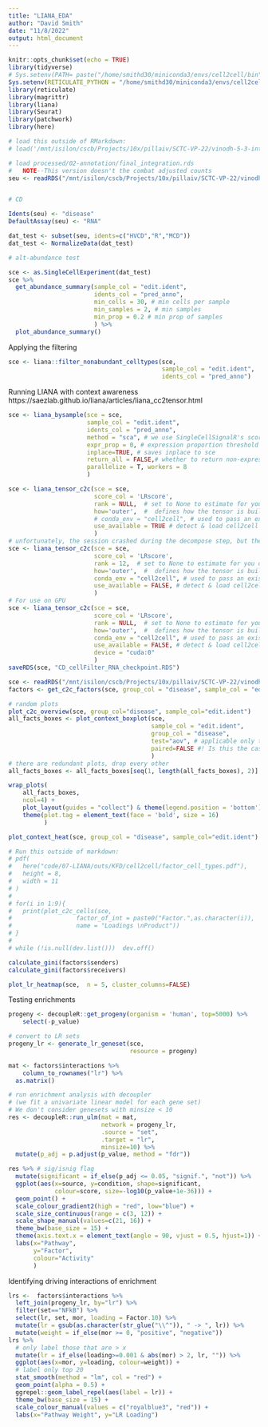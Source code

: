 ```yaml
---
title: "LIANA_EDA"
author: "David Smith"
date: "11/8/2022"
output: html_document
---
```


```r
knitr::opts_chunk$set(echo = TRUE)
library(tidyverse)
# Sys.setenv(PATH= paste("/home/smithd30/miniconda3/envs/cell2cell/bin",Sys.getenv()["PATH"],sep=":"))
Sys.setenv(RETICULATE_PYTHON = "/home/smithd30/miniconda3/envs/cell2cell/bin/python")
library(reticulate)
library(magrittr)
library(liana)
library(Seurat)
library(patchwork)
library(here)
```

```r
# load this outside of RMarkdown:
# load('/mnt/isilon/cscb/Projects/10x/pillaiv/SCTC-VP-22/vinodh-5-3-integration/processed/02-annotation/cellxgene_out_FILTERED_no4k_doublets.h5ad')

# load processed/02-annotation/final_integration.rds
#   NOTE--This version doesn't the combat adjusted counts
seu <- readRDS("/mnt/isilon/cscb/Projects/10x/pillaiv/SCTC-VP-22/vinodh-5-3-integration/processed/02-annotation/symphony_transfer_integrated_DGS_edited.RDS")



```

```r
# CD

Idents(seu) <- "disease"
DefaultAssay(seu) <- "RNA"

dat_test <- subset(seu, idents=c("HVCD","R","MCD"))
dat_test <- NormalizeData(dat_test)


```
```r
# alt-abundance test

sce <- as.SingleCellExperiment(dat_test)
sce %>%
  get_abundance_summary(sample_col = "edit.ident",
                        idents_col = "pred_anno", 
                        min_cells = 30, # min cells per sample
                        min_samples = 2, # min samples
                        min_prop = 0.2 # min prop of samples
                        ) %>%
  plot_abundance_summary()

```

Applying the filtering
```r
sce <- liana::filter_nonabundant_celltypes(sce,
                                           sample_col = "edit.ident",
                                           idents_col = "pred_anno")

```

Running LIANA with context awareness
https://saezlab.github.io/liana/articles/liana_cc2tensor.html

```r
sce <- liana_bysample(sce = sce,
                      sample_col = "edit.ident",
                      idents_col = "pred_anno",
                      method = "sca", # we use SingleCellSignalR's score alone
                      expr_prop = 0, # expression proportion threshold
                      inplace=TRUE, # saves inplace to sce
                      return_all = FALSE,# whether to return non-expressed interactions
                      parallelize = T, workers = 8
                      )
```

```r
sce <- liana_tensor_c2c(sce = sce,
                        score_col = 'LRscore',
                        rank = NULL,  # set to None to estimate for you data!
                        how='outer',  #  defines how the tensor is built
                        # conda_env = "cell2cell", # used to pass an existing conda env with cell2cell
                        use_available = TRUE # detect & load cell2cell if available
                        )
# unfortunately, the session crashed during the decompose step, but the factor selection finished with selecting 12 
sce <- liana_tensor_c2c(sce = sce,
                        score_col = 'LRscore',
                        rank = 12,  # set to None to estimate for you data!
                        how='outer',  #  defines how the tensor is built
                        conda_env = "cell2cell", # used to pass an existing conda env with cell2cell
                        use_available = FALSE, # detect & load cell2cell if available
                        )
# For use on GPU
sce <- liana_tensor_c2c(sce = sce,
                        score_col = 'LRscore',
                        rank = NULL,  # set to None to estimate for you data!
                        how='outer',  #  defines how the tensor is built
                        conda_env = "cell2cell", # used to pass an existing conda env with cell2cell
                        use_available = FALSE, # detect & load cell2cell if available
                        device = "cuda:0"
                        )
saveRDS(sce, "CD_cellFilter_RNA_checkpoint.RDS")
```

```r
sce <- readRDS("/mnt/isilon/cscb/Projects/10x/pillaiv/SCTC-VP-22/vinodh-5-3-integration/code/07-LIANA/CD_checkpoint.RDS")
factors <- get_c2c_factors(sce, group_col = "disease", sample_col = "edit.ident")

# random plots
plot_c2c_overview(sce, group_col="disease", sample_col="edit.ident")
all_facts_boxes <- plot_context_boxplot(sce,
                                        sample_col = "edit.ident",
                                        group_col = "disease",
                                        test="aov", # applicable only to two groups
                                        paired=FALSE #! Is this the case for your data?
                                        )
# there are redundant plots, drop every other
all_facts_boxes <- all_facts_boxes[seq(1, length(all_facts_boxes), 2)]

wrap_plots(
    all_facts_boxes,
    ncol=4) +
    plot_layout(guides = "collect") & theme(legend.position = 'bottom') +
    theme(plot.tag = element_text(face = 'bold', size = 16)
          )

plot_context_heat(sce, group_col = "disease", sample_col="edit.ident")

# Run this outside of markdown:
# pdf(
#   here("code/07-LIANA/outs/KFD/cell2cell/factor_cell_types.pdf"),
#   height = 8,
#   width = 11
# )
# 
# for(i in 1:9){
#   print(plot_c2c_cells(sce,
#                  factor_of_int = paste0("Factor.",as.character(i)),
#                  name = "Loadings \nProduct"))
# }
# 
# while (!is.null(dev.list()))  dev.off()

calculate_gini(factors$senders)
calculate_gini(factors$receivers)

plot_lr_heatmap(sce,  n = 5, cluster_columns=FALSE)
```

Testing enrichments
```r
progeny <- decoupleR::get_progeny(organism = 'human', top=5000) %>%
    select(-p_value)

# convert to LR sets
progeny_lr <- generate_lr_geneset(sce,
                                  resource = progeny)

mat <- factors$interactions %>%
    column_to_rownames("lr") %>%
  as.matrix()

# run enrichment analysis with decoupler
# (we fit a univariate linear model for each gene set)
# We don't consider genesets with minsize < 10
res <- decoupleR::run_ulm(mat = mat,
                          network = progeny_lr,
                          .source = "set",
                          .target = "lr",
                          minsize=10) %>%
  mutate(p_adj = p.adjust(p_value, method = "fdr"))

res %>% # sig/isnig flag
  mutate(significant = if_else(p_adj <= 0.05, "signif.", "not")) %>%
  ggplot(aes(x=source, y=condition, shape=significant,
             colour=score, size=-log10(p_value+1e-36))) +
  geom_point() +
  scale_colour_gradient2(high = "red", low="blue") +
  scale_size_continuous(range = c(3, 12)) +
  scale_shape_manual(values=c(21, 16)) +
  theme_bw(base_size = 15) +
  theme(axis.text.x = element_text(angle = 90, vjust = 0.5, hjust=1)) +
  labs(x="Pathway",
       y="Factor",
       colour="Activity"
       )
```
Identifying driving interactions of enrichment
```r
lrs <-  factors$interactions %>%
  left_join(progeny_lr, by="lr") %>%
  filter(set=="NFkB") %>%
  select(lr, set, mor, loading = Factor.10) %>%
  mutate(lr = gsub(as.character(str_glue("\\^")), " -> ", lr)) %>%
  mutate(weight = if_else(mor >= 0, "positive", "negative"))
lrs %>%
  # only label those that are > x
  mutate(lr = if_else(loading>=0.001 & abs(mor) > 2, lr, "")) %>%
  ggplot(aes(x=mor, y=loading, colour=weight)) +
  # label only top 20
  stat_smooth(method = "lm", col = "red") +
  geom_point(alpha = 0.5) + 
  ggrepel::geom_label_repel(aes(label = lr)) +
  theme_bw(base_size = 15) +
  scale_colour_manual(values = c("royalblue3", "red")) +
  labs(x="Pathway Weight", y="LR Loading")
```


